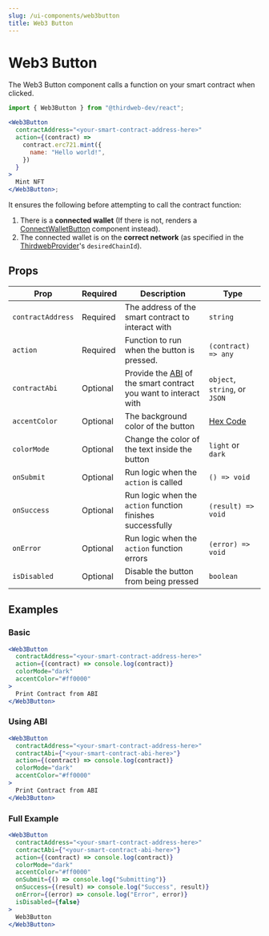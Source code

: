 ```yaml
---
slug: /ui-components/web3button
title: Web3 Button
---
```



# Web3 Button

The Web3 Button component calls a function on your smart contract when clicked.

```jsx
import { Web3Button } from "@thirdweb-dev/react";

<Web3Button
  contractAddress="<your-smart-contract-address-here>"
  action={(contract) =>
    contract.erc721.mint({
      name: "Hello world!",
    })
  }
>
  Mint NFT
</Web3Button>;
```

It ensures the following before attempting to call the contract function:

1. There is a **connected wallet** (If there is not, renders a [ConnectWalletButton](/ui-components/connectwalletbutton) component instead).
2. The connected wallet is on the **correct network**
   (as specified in the [ThirdwebProvider](/sdk/set-up-the-sdk/frontend#manual-installation)'s `desiredChainId`).

<div className="row" style={{ marginBottom: 24 }}>
  <div className="col col--12" style={{ marginTop: 8 }}>
    <QuickstartCard
      name="Example: Web3 Button"
      link="https://web3button.thirdweb-example.com/"
      image="/assets/icons/education.png"
    />
  </div>
</div>

## Props

| Prop              | Required | Description                                                                                                               | Type                                    |
| ----------------- | -------- | ------------------------------------------------------------------------------------------------------------------------- | --------------------------------------- |
| `contractAddress` | Required | The address of the smart contract to interact with                                                                        | `string`                                |
| `action`          | Required | Function to run when the button is pressed.                                                                               | `(contract) => any`                     |
| `contractAbi`     | Optional | Provide the [ABI](https://docs.soliditylang.org/en/v0.8.17/abi-spec.html) of the smart contract you want to interact with | `object`, `string`, or `JSON`           |
| `accentColor`     | Optional | The background color of the button                                                                                        | [Hex Code](https://htmlcolorcodes.com/) |
| `colorMode`       | Optional | Change the color of the text inside the button                                                                            | `light` or `dark`                       |
| `onSubmit`        | Optional | Run logic when the `action` is called                                                                                     | `() => void`                            |
| `onSuccess`       | Optional | Run logic when the `action` function finishes successfully                                                                | `(result) => void`                      |
| `onError`         | Optional | Run logic when the `action` function errors                                                                               | `(error) => void`                       |
| `isDisabled`      | Optional | Disable the button from being pressed                                                                                     | `boolean`                               |

## Examples

### Basic

```jsx
<Web3Button
  contractAddress="<your-smart-contract-address-here>"
  action={(contract) => console.log(contract)}
  colorMode="dark"
  accentColor="#ff0000"
>
  Print Contract from ABI
</Web3Button>
```

### Using ABI

```jsx
<Web3Button
  contractAddress="<your-smart-contract-address-here>"
  contractAbi={"<your-smart-contract-abi-here>"}
  action={(contract) => console.log(contract)}
  colorMode="dark"
  accentColor="#ff0000"
>
  Print Contract from ABI
</Web3Button>
```

### Full Example

```jsx
<Web3Button
  contractAddress="<your-smart-contract-address-here>"
  contractAbi={"<your-smart-contract-abi-here>"}
  action={(contract) => console.log(contract)}
  colorMode="dark"
  accentColor="#ff0000"
  onSubmit={() => console.log("Submitting")}
  onSuccess={(result) => console.log("Success", result)}
  onError={(error) => console.log("Error", error)}
  isDisabled={false}
>
  Web3Button
</Web3Button>
```
